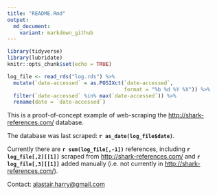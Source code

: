 ```yaml
---
title: "README.Rmd"
output:
  md_document:
    variant: markdown_github
---
```



```r
library(tidyverse)
library(lubridate)
knitr::opts_chunk$set(echo = TRUE)

log_file <- read_rds("log.rds") %>% 
  mutate(`date-accessed` = as.POSIXct(`date-accessed`, 
                                      format = "%b %d %Y %X")) %>% 
  filter(`date-accessed` %in% max(`date-accessed`)) %>% 
  rename(date = `date-accessed`)
```

This is a proof-of-concept example of web-scraping the <http://shark-references.com/> database. 

The database was last scraped:  __`r as_date(log_file$date)`__.

Currently there are __`r sum(log_file[,-1])`__ references, including __`r log_file[,2][[1]]`__ scraped from <http://shark-references.com/> and __`r log_file[,3][[1]]`__ added manually (i.e. not currently in <http://shark-references.com/>). 

Contact: <alastair.harry@gmail.com>

